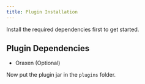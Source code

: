 ```yaml
---
title: Plugin Installation
---
```


Install the required dependencies first to get started.

## Plugin Dependencies
* Oraxen (Optional)

Now put the plugin jar in the `plugins` folder.

